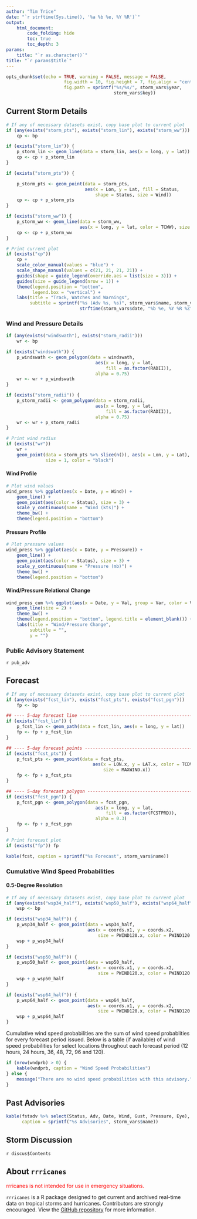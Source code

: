 ```yaml
---
author: "Tim Trice"
date: "`r strftime(Sys.time(), '%a %b %e, %Y %R')`"
output: 
    html_document:
        code_folding: hide
        toc: true
        toc_depth: 3
params:
    title: "`r as.character()`"
title: "`r params$title`"
---
```


```r
opts_chunk$set(echo = TRUE, warning = FALSE, message = FALSE, 
                      fig.width = 10, fig.height = 7, fig.align = "center", 
                      fig.path = sprintf("%s/%s/", storm_vars$year, 
                                         storm_vars$key))
```

## Current Storm Details

```r
# If any of necessary datasets exist, copy base plot to current plot
if (any(exists("storm_pts"), exists("storm_lin"), exists("storm_ww")))
    cp <- bp

if (exists("storm_lin")) {
    p_storm_lin <- geom_line(data = storm_lin, aes(x = long, y = lat))
    cp <- cp + p_storm_lin
}

if (exists("storm_pts")) {

    p_storm_pts <- geom_point(data = storm_pts, 
                              aes(x = Lon, y = Lat, fill = Status, 
                                  shape = Status, size = Wind))
    cp <- cp + p_storm_pts
}

if (exists("storm_ww")) {
    p_storm_ww <- geom_line(data = storm_ww, 
                            aes(x = long, y = lat, color = TCWW), size = 2)
    cp <- cp + p_storm_ww
}

# Print current plot
if (exists("cp")) 
    cp + 
    scale_color_manual(values = "blue") + 
    scale_shape_manual(values = c(21, 21, 21, 21)) + 
    guides(shape = guide_legend(override.aes = list(size = 3))) + 
    guides(size = guide_legend(nrow = 1)) + 
    theme(legend.position = "bottom", 
          legend.box = "vertical") + 
    labs(title = "Track, Watches and Warnings",
         subtitle = sprintf("%s (Adv %s, %s)", storm_vars$name, storm_vars$adv,
                            strftime(storm_vars$date, "%b %e, %Y %R %Z")))
```

### Wind and Pressure Details

```r
if (any(exists("windswath"), exists("storm_radii")))
    wr <- bp

if (exists("windswath")) {
    p_windswath <- geom_polygon(data = windswath, 
                                  aes(x = long, y = lat, 
                                      fill = as.factor(RADII)), 
                                  alpha = 0.75)
    wr <- wr + p_windswath
}

if (exists("storm_radii")) {
    p_storm_radii <- geom_polygon(data = storm_radii, 
                                  aes(x = long, y = lat, 
                                      fill = as.factor(RADII)), 
                                  alpha = 0.75)
    wr <- wr + p_storm_radii
}

# Print wind radius
if (exists("wr")) 
    wr + 
    geom_point(data = storm_pts %>% slice(n()), aes(x = Lon, y = Lat), 
               size = 1, color = "black")
```

#### Wind Profile

```r
# Plot wind values
wind_press %>% ggplot(aes(x = Date, y = Wind)) + 
    geom_line() + 
    geom_point(aes(color = Status), size = 3) + 
    scale_y_continuous(name = "Wind (kts)") + 
    theme_bw() + 
    theme(legend.position = "bottom")
```

#### Pressure Profile

```r
# Plot pressure values
wind_press %>% ggplot(aes(x = Date, y = Pressure)) + 
    geom_line() + 
    geom_point(aes(color = Status), size = 3) + 
    scale_y_continuous(name = "Pressure (mb)") + 
    theme_bw() + 
    theme(legend.position = "bottom")
```

#### Wind/Pressure Relational Change

```r
wind_press_cum %>% ggplot(aes(x = Date, y = Val, group = Var, color = Var)) + 
    geom_line(size = 2) + 
    theme_bw() + 
    theme(legend.position = "bottom", legend.title = element_blank()) + 
    labs(title = "Wind/Pressure Change", 
         subtitle = "",
         y = "")
```

### Public Advisory Statement

`r pub_adv`

## Forecast

```r
# If any of necessary datasets exist, copy base plot to current plot
if (any(exists("fcst_lin"), exists("fcst_pts"), exists("fcst_pgn")))
    fp <- bp

## ---- 5-day forecast line ----------------------------------------------------
if (exists("fcst_lin")) {
    p_fcst_lin <- geom_path(data = fcst_lin, aes(x = long, y = lat))
    fp <- fp + p_fcst_lin
}

## ---- 5-day forecast points --------------------------------------------------
if (exists("fcst_pts")) {
    p_fcst_pts <- geom_point(data = fcst_pts, 
                                 aes(x = LON.x, y = LAT.x, color = TCDVLP.x, 
                                     size = MAXWIND.x))
    fp <- fp + p_fcst_pts
}

## ---- 5-day forecast polygon -------------------------------------------------
if (exists("fcst_pgn")) {
    p_fcst_pgn <- geom_polygon(data = fcst_pgn, 
                                  aes(x = long, y = lat, 
                                      fill = as.factor(FCSTPRD)), 
                                  alpha = 0.3)
    fp <- fp + p_fcst_pgn
}

# Print forecast plot
if (exists("fp")) fp
```

```r
kable(fcst, caption = sprintf("%s Forecast", storm_vars$name))
```

### Cumulative Wind Speed Probabilities

#### 0.5-Degree Resolution

```r
# If any of necessary datasets exist, copy base plot to current plot
if (any(exists("wsp34_half"), exists("wsp50_half"), exists("wsp64_half")))
    wsp <- bp
```

```r
if (exists("wsp34_half")) {
    p_wsp34_half <- geom_point(data = wsp34_half, 
                               aes(x = coords.x1, y = coords.x2, 
                                   size = PWIND120.x, color = PWIND120.x))
    wsp + p_wsp34_half
}
```

```r
if (exists("wsp50_half")) {
    p_wsp50_half <- geom_point(data = wsp50_half, 
                               aes(x = coords.x1, y = coords.x2, 
                                   size = PWIND120.x, color = PWIND120.x))
    wsp + p_wsp50_half
}
```

```r
if (exists("wsp64_half")) {
    p_wsp64_half <- geom_point(data = wsp64_half, 
                               aes(x = coords.x1, y = coords.x2, 
                                   size = PWIND120.x, color = PWIND120.x))
    wsp + p_wsp64_half
}
```

Cumulative wind speed probabilities are the sum of wind speed probablities for every forecast period issued. Below is a table (if available) of wind speed probabilities for select locations throughout each forecast period (12 hours, 24 hours, 36, 48, 72, 96 and 120). 

```r
if (nrow(wndprb) > 0) {
    kable(wndprb, caption = "Wind Speed Probabilities")
} else {
    message("There are no wind speed probabilities with this advisory.")
}
```

## Past Advisories

```r
kable(fstadv %>% select(Status, Adv, Date, Wind, Gust, Pressure, Eye), 
      caption = sprintf("%s Advisories", storm_vars$name))
```

## Storm Discussion

`r discus$Contents`

## About `rrricanes`

<span style="color:red">rrricanes is not intended for use in emergency situations.</span>

`rrricanes` is a R package designed to get current and archived real-time data on tropical storms and hurricanes. Contributors are strongly encouraged. View the [GitHub repository](https://github.com/timtrice/rrricanes) for more information.
